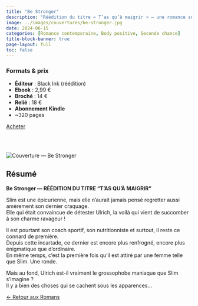 ---
title: "Be Stronger"
description: "Réédition du titre « T’as qu’à maigrir » — une romance sur l’acceptation, la force et l’amour de soi."
image: ../images/couvertures/be-stronger.jpg
date: 2024-06-15
categories: [Romance contemporaine, Body positive, Seconde chance]
title-block-banner: true
page-layout: full
toc: false
---

<!-- ===== 1) FORMATS & PRIX EN PREMIER ===== -->
<section class="formats-prix-modern">

<div class="prix-left">
  <h3>Formats & prix</h3>
  <ul>
    <li><strong>Éditeur</strong> : Black Ink (réédition)</li>
    <li><strong>Ebook</strong> : 2,99 €</li>
    <li><strong>Broché</strong> : 14 €</li>
    <li><strong>Relié</strong> : 18 €</li>
    <li><strong>Abonnement Kindle</strong></li>
    <li>~320 pages</li>
  </ul>
</div>

<div class="prix-right">
  <a class="btn btn-primary"
     href="https://amzn.eu/d/eWEGo3z" 
     target="_blank" role="button" aria-label="Acheter Be Stronger sur Amazon">
     Acheter
  </a>

</div>
<br></br>
</section>

<!-- ===== 2) DEUX COLONNES (PHOTO À GAUCHE, TEXTE À DROITE) ===== -->
<section class="book-two-col reverse">

<div class="book-cover">
  <img src="../images/couvertures/be-stronger.jpg" alt="Couverture — Be Stronger">
</div>

<div class="resume">

## Résumé

**Be Stronger — RÉÉDITION DU TITRE "T'AS QU'À MAIGRIR"**

Slim est une épicurienne, mais elle n’aurait jamais pensé regretter aussi amèrement son dernier craquage.  
Elle qui était convaincue de détester Ulrich, la voilà qui vient de succomber à son charme ravageur !

Il est pourtant son coach sportif, son nutritionniste et surtout, il reste ce connard de première.  
Depuis cette incartade, ce dernier est encore plus renfrogné, encore plus énigmatique que d’ordinaire.  
En même temps, c’est la première fois qu’il est attiré par une femme telle que Slim. Une ronde.

Mais au fond, Ulrich est-il vraiment le grossophobe maniaque que Slim s’imagine ?  
Il y a bien des choses qui se cachent sous les apparences...

</div>

</section>

<!-- ===== 3) RETOUR ===== -->
<div class="back-home">
  <a href="../romans/index.qmd" class="btn-back" role="button" aria-label="Retour aux Romans">
    <span class="arrow">←</span> Retour aux Romans
  </a>
</div>
